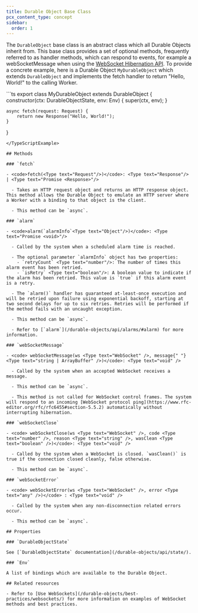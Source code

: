 ```yaml
---
title: Durable Object Base Class
pcx_content_type: concept
sidebar:
  order: 1
---
```



The `DurableObject` base class is an abstract class which all Durable Objects inherit from. This base class provides a set of optional methods, frequently referred to as handler methods, which can respond to events, for example a webSocketMessage when using the [WebSocket Hibernation API](/durable-objects/best-practices/websockets/#websocket-hibernation-api). To provide a concrete example, here is a Durable Object `MyDurableObject` which extends `DurableObject` and implements the fetch handler to return "Hello, World!" to the calling Worker.

<TypeScriptExample>
```ts
export class MyDurableObject extends DurableObject {
	constructor(ctx: DurableObjectState, env: Env) {
		super(ctx, env);
	}

	async fetch(request: Request) {
		return new Response("Hello, World!");
	}
}
```
</TypeScriptExample>

## Methods

### `fetch`

- <code>fetch(<Type text="Request"/>)</code>: <Type text="Response"/> | <Type text="Promise <Response>"/>

  - Takes an HTTP request object and returns an HTTP response object. This method allows the Durable Object to emulate an HTTP server where a Worker with a binding to that object is the client.

  - This method can be `async`.

### `alarm`

- <code>alarm(`alarmInfo`<Type text="Object"/>)</code>: <Type text="Promise <void>"/>

  - Called by the system when a scheduled alarm time is reached.

  - The optional parameter `alarmInfo` object has two properties:
    - `retryCount` <Type text="number"/>: The number of times this alarm event has been retried.
    - `isRetry` <Type text="boolean"/>: A boolean value to indicate if the alarm has been retried. This value is `true` if this alarm event is a retry.

  - The `alarm()` handler has guaranteed at-least-once execution and will be retried upon failure using exponential backoff, starting at two second delays for up to six retries. Retries will be performed if the method fails with an uncaught exception.

  - This method can be `async`.

  - Refer to [`alarm`](/durable-objects/api/alarms/#alarm) for more information.

### `webSocketMessage`

- <code> webSocketMessage(ws <Type text="WebSocket" />, message{" "} <Type text="string | ArrayBuffer" />)</code>: <Type text="void" />

  - Called by the system when an accepted WebSocket receives a message.

  - This method can be `async`.

  - This method is not called for WebSocket control frames. The system will respond to an incoming [WebSocket protocol ping](https://www.rfc-editor.org/rfc/rfc6455#section-5.5.2) automatically without interrupting hibernation.

### `webSocketClose`

- <code> webSocketClose(ws <Type text="WebSocket" />, code <Type text="number" />, reason <Type text="string" />, wasClean <Type text="boolean" />)</code>: <Type text="void" />

  - Called by the system when a WebSocket is closed. `wasClean()` is true if the connection closed cleanly, false otherwise.

  - This method can be `async`.

### `webSocketError`

- <code> webSocketError(ws <Type text="WebSocket" />, error <Type text="any" />)</code> : <Type text="void" />

  - Called by the system when any non-disconnection related errors occur.

  - This method can be `async`.

## Properties

### `DurableObjectState`

See [`DurableObjectState` documentation](/durable-objects/api/state/).

### `Env`

A list of bindings which are available to the Durable Object.

## Related resources

- Refer to [Use WebSockets](/durable-objects/best-practices/websockets/) for more information on examples of WebSocket methods and best practices.